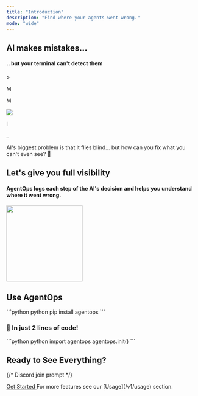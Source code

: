 ```yaml
---
title: "Introduction"
description: "Find where your agents went wrong."
mode: "wide"
---
```



## AI makes mistakes...
#### .. but your terminal can't detect them

<div className='terminal-border'>
  <div className='terminal-container'>
		<div className='cursor-bar'>
			<p>></p><p className="empty-space">M</p><span id="python-terminal"></span><p id="toggle-empty-space" className="off">M</p><img id="inline-code-img" src="https://github.com/AgentOps-AI/agentops/blob/3c03341f5129f9f494ca64ed4e8d03b9a0575db4/docs/images/docs-icons/chat.png?raw=true"/><p id="barely-space" className="off">l</p><span id="terminal-command"></span><p id="cursor">_</p>
		</div>
		<div id='terminal-content'>
		</div>
  </div>
</div>

AI's biggest problem is that it flies blind... but how can you fix what you can't even see? 👀

## Let's give you full visibility
#### AgentOps logs each step of the AI's decision and helps you understand where it went wrong.

<Frame type="glass" caption="LLM Call Analytics Stream">
  <img height="200" src="https://github.com/AgentOps-AI/agentops/blob/doc-dynamic-updates/docs/v1/img/chart-waterfall.png?raw=true" />
</Frame>

## Use AgentOps

<span className="animated-code">
<CodeGroup>
	```python python
	pip install agentops
	```
</CodeGroup>
</span>

### 🤯 In just 2 lines of code!

<span className="animated-code api-key-container">
	<CodeGroup>
		```python python
		import agentops
		agentops.init(<INSERT YOUR API KEY HERE>)
		```
	</CodeGroup>
</span>

<GithubStars />

## Ready to See Everything?
{/* Discord join prompt */}

<a href="/v1/quickstart" class="heartbeat-button">
  <span>Get Started</span>
</a>

<Tip>
	For more features see our [Usage](/v1/usage) section.
</Tip>

<script type="module" src="/scripts/github_stars.js"></script>
<script type="module" src="/scripts/link_to_api_button.js"></script>
<script type="module" src="/scripts/scroll-img-fadein-animation.js"></script>
<script type="module" src="/scripts/button_heartbeat_animation.js"></script>
<script type="css" src="/styles/intro.css"></script>